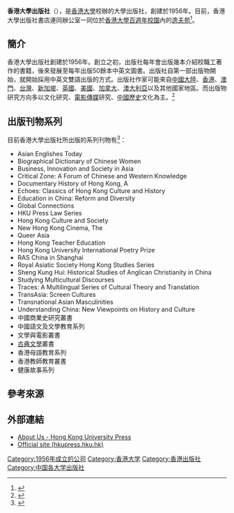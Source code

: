 '''香港大學出版社'''（{{Lang-en|Hong Kong University Press}}），是[[香港大學|香港大學]]校辦的大學出版社，創建於1956年。目前，香港大學出版社書店連同辦公室一同位於[[香港大學百週年校園|香港大學百週年校園]]內的[[逸夫苑|逸夫苑]]<ref>{{Cite web|title=訪客 - 香港大學|url=https://www.hku.hk/visitors/c_heritagefiesta.html|accessdate=2019-11-15|author=|date=|format=|work=www.hku.hk|publisher=|language=zh-HK|archive-date=2019-11-15|archive-url=https://web.archive.org/web/20191115104719/https://www.hku.hk/visitors/c_heritagefiesta.html|dead-url=no}}</ref>。

== 簡介 ==
香港大學出版社創建於1956年。創立之初，出版社每年會出版幾本介紹校職工著作的書籍，後來發展至每年出版50餘本中英文圖書。出版社自第一部出版物開始，就開始採用中英文雙語出版的方式。出版社作家可能來自[[中國大陸|中國大陸]]、[[香港|香港]]、[[澳門|澳門]]、[[台灣|台灣]]、[[新加坡|新加坡]]、[[英國|英國]]、[[美國|美國]]、[[加拿大|加拿大]]、[[澳大利亞|澳大利亞]]以及其他國家地區。而出版物研究方向多以文化研究、[[電影|電影]][[傳媒|傳媒]]研究、[[中國歷史|中國歷史]]文化為主。<ref>{{Cite web|title=About Hong Kong University Press|url=https://hkupress.hku.hk/cnt/about.php|accessdate=2019-11-15|work=hkupress.hku.hk|archive-date=2019-09-01|archive-url=https://web.archive.org/web/20190901202039/https://hkupress.hku.hk/cnt/about.php|dead-url=no}}</ref>

== 出版刊物系列 ==
目前香港大學出版社所出版的系列刊物有<ref name=":0">{{Cite web|title=Hkupress.org|url=http://www.hkupress.org/Common/Reader/Channel/ShowPage.jsp?Cid=6&Pid=2&Version=0&Charset=iso-8859-1&page=0|accessdate=2019-11-15|work=www.hkupress.org|archive-date=2020-02-03|archive-url=https://web.archive.org/web/20200203105112/http://www.hkupress.org/Common/Reader/Channel/ShowPage.jsp?Cid=6&Pid=2&Version=0&Charset=iso-8859-1&page=0|dead-url=no}}</ref>：

*Asian Englishes Today
*Biographical Dictionary of Chinese Women
*Business, Innovation and Society in Asia
*Critical Zone: A Forum of Chinese and Western Knowledge
*Documentary History of Hong Kong, A
*Echoes: Classics of Hong Kong Culture and History
*Education in China: Reform and Diversity
*Global Connections
*HKU Press Law Series
*Hong Kong Culture and Society
*New Hong Kong Cinema, The
*Queer Asia
*Hong Kong Teacher Education
*Hong Kong University International Poetry Prize
*RAS China in Shanghai
*Royal Asiatic Society Hong Kong Studies Series
*Sheng Kung Hui: Historical Studies of Anglican Christianity in China
*Studying Multicultural Discourses
*Traces: A Multilingual Series of Cultural Theory and Translation
*TransAsia: Screen Cultures
*Transnational Asian Masculinities
*Understanding China: New Viewpoints on History and Culture
*中國商業史研究叢書
*中國語文及文學教育系列
*文學與電影叢書
*[[古典文學|古典文學]]叢書
*香港母語教育系列
*香港教師教育叢書
*健康故事系列

==參考來源==
{{Reflist}}

==外部連結==
* [https://web.archive.org/web/20180814071429/https://www.hkupress.hku.hk/cnt/about.php About Us - Hong Kong University Press]
* [https://web.archive.org/web/20180704034711/https://www.hkupress.hku.hk/ Official site (hkupress.hku.hk)]

{{香港大学}}
{{Authority control}}
[[Category:1956年成立的公司|Category:1956年成立的公司]]
[[Category:香港大学|Category:香港大学]]
[[Category:香港出版社|Category:香港出版社]]
[[Category:中国各大学出版社|Category:中国各大学出版社]]